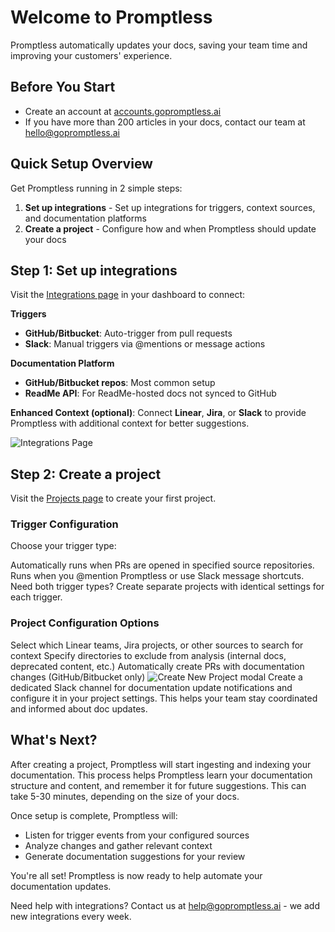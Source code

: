 # Welcome to Promptless

Promptless automatically updates your docs, saving your team time and improving your customers' experience.

## Before You Start

- Create an account at [accounts.gopromptless.ai](https://accounts.gopromptless.ai)
- If you have more than 200 articles in your docs, contact our team at [hello@gopromptless.ai](mailto:hello@gopromptless.ai)

## Quick Setup Overview

Get Promptless running in 2 simple steps:

1. **Set up integrations** - Set up integrations for triggers, context sources, and documentation platforms
2. **Create a project** - Configure how and when Promptless should update your docs

## Step 1: Set up integrations

Visit the [Integrations page](https://app.gopromptless.ai/integrations) in your dashboard to connect:

**Triggers**

- **GitHub/Bitbucket**: Auto-trigger from pull requests
- **Slack**: Manual triggers via @mentions or message actions
  
**Documentation Platform**

- **GitHub/Bitbucket repos**: Most common setup
- **ReadMe API**: For ReadMe-hosted docs not synced to GitHub

**Enhanced Context (optional)**: Connect **Linear**, **Jira**, or **Slack** to provide Promptless with additional context for better suggestions.

<Frame>
  <img src="./assets/integrations-page.png" alt="Integrations Page" />
</Frame>

## Step 2: Create a project

Visit the [Projects page](https://app.gopromptless.ai/projects) to create your first project.

### Trigger Configuration

Choose your trigger type:

<Cards>
  <Card title="GitHub/Bitbucket Triggers" icon="fa-code-pull-request">
    Automatically runs when PRs are opened in specified source repositories.
  </Card>
  <Card title="Slack Triggers" icon="brands slack">
    Runs when you @mention Promptless or use Slack message shortcuts.
  </Card>
</Cards>

<Info>
Need both trigger types? Create separate projects with identical settings for each trigger.
</Info>

### Project Configuration Options

<ParamField path="Context Sources" type="optional">
  Select which Linear teams, Jira projects, or other sources to search for context
</ParamField>

<ParamField path="Excluded Directories" type="optional">
  Specify directories to exclude from analysis (internal docs, deprecated content, etc.)
</ParamField>

<ParamField path="Auto-publish" type="boolean">
  Automatically create PRs with documentation changes (GitHub/Bitbucket only)
</ParamField>

<Frame>
  <img src="https://promptless-customer-doc-assets.s3.amazonaws.com/docs-images/org_2lvkgU9erOFxYhtEVVC0ymPrPdF/80863009-2671-4d86-91d6-95633becce22-new-project-modal-updated.png" alt="Create New Project modal" />
</Frame>


<Tip title="Best Practice">
Create a dedicated Slack channel for documentation update notifications and configure it in your project settings. This helps your team stay coordinated and informed about doc updates.
</Tip>

## What's Next?

After creating a project, Promptless will start ingesting and indexing your documentation. This process helps Promptless learn your documentation structure and content, and remember it for future suggestions. This can take 5-30 minutes, depending on the size of your docs.

Once setup is complete, Promptless will:
- Listen for trigger events from your configured sources
- Analyze changes and gather relevant context
- Generate documentation suggestions for your review

<Success>
You're all set! Promptless is now ready to help automate your documentation updates.
</Success>

Need help with integrations? Contact us at [help@gopromptless.ai](mailto:help@gopromptless.ai) - we add new integrations every week.